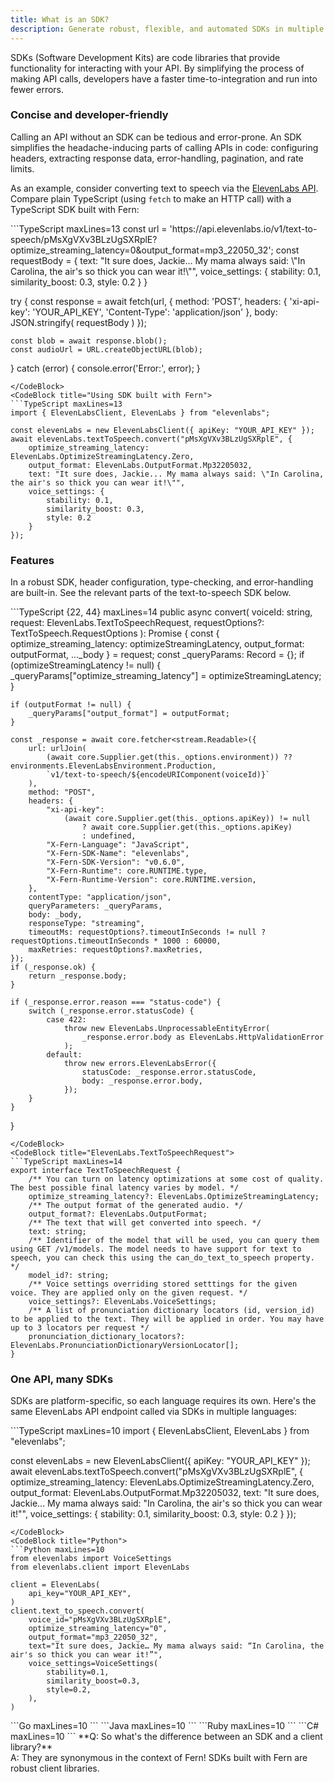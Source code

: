 ---
title: What is an SDK?
description: Generate robust, flexible, and automated SDKs in multiple programming languages.
---

SDKs (Software Development Kits) are code libraries that provide functionality for interacting with your API. 
By simplifying the process of making API calls, developers have a faster time-to-integration
and run into fewer errors.

### Concise and developer-friendly

Calling an API without an SDK can be tedious and error-prone. An SDK simplifies the headache-inducing parts of 
calling APIs in code: configuring headers, extracting response data, error-handling, pagination, and rate limits. 

As an example, consider converting text to speech via the [ElevenLabs API](https://elevenlabs.docs.buildwithfern.com/api-reference/text-to-speech/convert). 
Compare plain TypeScript (using `fetch` to make an HTTP call) with a TypeScript SDK built with Fern:

<CodeBlocks>
<CodeBlock title="Plain TypeScript" >
```TypeScript maxLines=13
const url = 'https://api.elevenlabs.io/v1/text-to-speech/pMsXgVXv3BLzUgSXRplE?optimize_streaming_latency=0&output_format=mp3_22050_32';
const requestBody = {
    text: "It sure does, Jackie… My mama always said: \"In Carolina, the air's so thick you can wear it!\"",
    voice_settings: {
        stability: 0.1,
        similarity_boost: 0.3,
        style: 0.2
    }
}

try {
    const response = await fetch(url, {
      method: 'POST',
      headers: {
        'xi-api-key': 'YOUR_API_KEY',
        'Content-Type': 'application/json'
      },
      body: JSON.stringify(
        requestBody
      )
    });

    const blob = await response.blob();
    const audioUrl = URL.createObjectURL(blob);
    
} catch (error) {
    console.error('Error:', error);
}
```
</CodeBlock>
<CodeBlock title="Using SDK built with Fern">
```TypeScript maxLines=13
import { ElevenLabsClient, ElevenLabs } from "elevenlabs";

const elevenLabs = new ElevenLabsClient({ apiKey: "YOUR_API_KEY" });
await elevenLabs.textToSpeech.convert("pMsXgVXv3BLzUgSXRplE", {
    optimize_streaming_latency: ElevenLabs.OptimizeStreamingLatency.Zero,
    output_format: ElevenLabs.OutputFormat.Mp32205032,
    text: "It sure does, Jackie... My mama always said: \"In Carolina, the air's so thick you can wear it!\"",
    voice_settings: {
        stability: 0.1,
        similarity_boost: 0.3,
        style: 0.2
    }
});
```
</CodeBlock>
</CodeBlocks>

### Features

In a robust SDK, header configuration, type-checking, and error-handling are built-in. See the relevant parts of the text-to-speech SDK below. 

<CodeBlocks>
<CodeBlock title="ElevenLabs.textToSpeech.convert()" >
```TypeScript {22, 44} maxLines=14
public async convert(
    voiceId: string,
    request: ElevenLabs.TextToSpeechRequest,
    requestOptions?: TextToSpeech.RequestOptions
): Promise<stream.Readable> {
    const { optimize_streaming_latency: optimizeStreamingLatency, output_format: outputFormat, ..._body } = request;
    const _queryParams: Record<string, string | string[] | object | object[]> = {};
    if (optimizeStreamingLatency != null) {
        _queryParams["optimize_streaming_latency"] = optimizeStreamingLatency;
    }

    if (outputFormat != null) {
        _queryParams["output_format"] = outputFormat;
    }

    const _response = await core.fetcher<stream.Readable>({
        url: urlJoin(
            (await core.Supplier.get(this._options.environment)) ?? environments.ElevenLabsEnvironment.Production,
            `v1/text-to-speech/${encodeURIComponent(voiceId)}`
        ),
        method: "POST",
        headers: {
            "xi-api-key":
                (await core.Supplier.get(this._options.apiKey)) != null
                    ? await core.Supplier.get(this._options.apiKey)
                    : undefined,
            "X-Fern-Language": "JavaScript",
            "X-Fern-SDK-Name": "elevenlabs",
            "X-Fern-SDK-Version": "v0.6.0",
            "X-Fern-Runtime": core.RUNTIME.type,
            "X-Fern-Runtime-Version": core.RUNTIME.version,
        },
        contentType: "application/json",
        queryParameters: _queryParams,
        body: _body,
        responseType: "streaming",
        timeoutMs: requestOptions?.timeoutInSeconds != null ? requestOptions.timeoutInSeconds * 1000 : 60000,
        maxRetries: requestOptions?.maxRetries,
    });
    if (_response.ok) {
        return _response.body;
    }

    if (_response.error.reason === "status-code") {
        switch (_response.error.statusCode) {
            case 422:
                throw new ElevenLabs.UnprocessableEntityError(
                    _response.error.body as ElevenLabs.HttpValidationError
                );
            default:
                throw new errors.ElevenLabsError({
                    statusCode: _response.error.statusCode,
                    body: _response.error.body,
                });
        }
    }
}
```
</CodeBlock>
<CodeBlock title="ElevenLabs.TextToSpeechRequest">
```TypeScript maxLines=14
export interface TextToSpeechRequest {
    /** You can turn on latency optimizations at some cost of quality. The best possible final latency varies by model. */
    optimize_streaming_latency?: ElevenLabs.OptimizeStreamingLatency;
    /** The output format of the generated audio. */
    output_format?: ElevenLabs.OutputFormat;
    /** The text that will get converted into speech. */
    text: string;
    /** Identifier of the model that will be used, you can query them using GET /v1/models. The model needs to have support for text to speech, you can check this using the can_do_text_to_speech property. */
    model_id?: string;
    /** Voice settings overriding stored setttings for the given voice. They are applied only on the given request. */
    voice_settings?: ElevenLabs.VoiceSettings;
    /** A list of pronunciation dictionary locators (id, version_id) to be applied to the text. They will be applied in order. You may have up to 3 locators per request */
    pronunciation_dictionary_locators?: ElevenLabs.PronunciationDictionaryVersionLocator[];
}
```
</CodeBlock>

</CodeBlocks>

### One API, many SDKs

SDKs are platform-specific, so each language requires its own. Here's the same ElevenLabs API endpoint called via SDKs in multiple languages:

<CodeBlocks>
<CodeBlock title="TypeScript">
```TypeScript maxLines=10
import { ElevenLabsClient, ElevenLabs } from "elevenlabs";

const elevenLabs = new ElevenLabsClient({ apiKey: "YOUR_API_KEY" });
await elevenLabs.textToSpeech.convert("pMsXgVXv3BLzUgSXRplE", {
    optimize_streaming_latency: ElevenLabs.OptimizeStreamingLatency.Zero,
    output_format: ElevenLabs.OutputFormat.Mp32205032,
    text: "It sure does, Jackie... My mama always said: \"In Carolina, the air's so thick you can wear it!\"",
    voice_settings: {
        stability: 0.1,
        similarity_boost: 0.3,
        style: 0.2
    }
});
```
</CodeBlock>
<CodeBlock title="Python">
```Python maxLines=10
from elevenlabs import VoiceSettings
from elevenlabs.client import ElevenLabs

client = ElevenLabs(
    api_key="YOUR_API_KEY",
)
client.text_to_speech.convert(
    voice_id="pMsXgVXv3BLzUgSXRplE",
    optimize_streaming_latency="0",
    output_format="mp3_22050_32",
    text="It sure does, Jackie… My mama always said: “In Carolina, the air's so thick you can wear it!”",
    voice_settings=VoiceSettings(
        stability=0.1,
        similarity_boost=0.3,
        style=0.2,
    ),
)
```
</CodeBlock>
<CodeBlock title="Go">
```Go maxLines=10
```
</CodeBlock>
<CodeBlock title="Java">
```Java maxLines=10
```
</CodeBlock>
<CodeBlock title="Ruby">
```Ruby maxLines=10
```
</CodeBlock>
<CodeBlock title="C#">
```C# maxLines=10
```
</CodeBlock>
</CodeBlocks>

<Note>
**Q: So what's the difference between an SDK and a client library?**<br/>
A: They are synonymous in the context of Fern! SDKs built with Fern are robust client libraries.
</Note>
